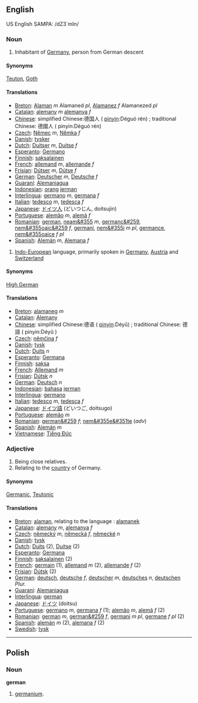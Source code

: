 ==English==
US English SAMPA: /dZ3`mIn/
===Noun===

#Inhabitant of [[Germany]], person from German descent
====Synonyms====
[[Teuton]], [[Goth]]
====Translations====
*[[Breton]]: [[Alaman]] ''m'' Alamaned ''pl'', [[Alamanez]] ''f'' Alamanezed ''pl''
*[[Catalan]]: [[alemany]] ''m'' [[alemanya]] ''f''
*[[Chinese]]: simplified Chinese:德国人 ( [[pinyin]]:Déguó rén) ; traditional Chinese: 德國人 ( pinyin:Déguó rén) 
*[[Czech]]: [[Němec]] ''m'', [[Němka]] ''f''
*[[Danish]]: [[tysker]]
*[[Dutch]]: [[Duitser]] ''m'', [[Duitse]] ''f''
*[[Esperanto]]: [[Germano]]
*[[Finnish]]: [[saksalainen]]
*[[French]]: [[allemand]] ''m'', [[allemande]] ''f''
*[[Frisian]]: [[Dútser]] ''m'', [[Dútse]] ''f''
*[[German]]: [[Deutscher]] ''m'', [[Deutsche]] ''f''
*[[Guaraní]]: [[Alemaniagua]]
*[[Indonesian]]: [[orang]] [[jerman]]
*[[Interlingua]]: [[germano]] ''m'', [[germana]] ''f''
*[[Italian]]: [[tedesco]] ''m'', [[tedesca]] ''f''
*[[Japanese]]: [[ドイツ人]] (どいつじん, doitsujin)
*[[Portuguese]]: [[alemão]] ''m'', [[alemã]] ''f''
*[[Romanian]]: [[german]], [[neam&#355]] ''m'', [[germanc&#259]], [[nem&#355oaic&#259]] ''f'', [[germani]], [[nem&#355i]] ''m pl'', [[germance]], [[nem&#355oaice]] ''f pl''
*[[Spanish]]: [[Alemán]] ''m'', [[Alemana]] ''f''

#[[Indo-European]] language, primarily spoken in [[Germany]], [[Austria]] and [[Switzerland]]
====Synonyms====
[[High German]]
====Translations====
*[[Breton]]: [[alamaneg]] ''m''
*[[Catalan]]: [[Alemany]]
*[[Chinese]]: simplified Chinese:德语 ( [[pinyin]]:Déyǔ) ; traditional Chinese: 德語 ( pinyin:Déyǔ ) 
*[[Czech]]: [[němčina]] ''f''
*[[Danish]]: [[tysk]]
*[[Dutch]]: [[Duits]] ''n''
*[[Esperanto]]: [[Germana]]
*[[Finnish]]: [[saksa]]
*[[French]]: [[Allemand]] ''m''
*[[Frisian]]: [[Dútsk]] ''n''
*[[German]]: [[Deutsch]] ''n''
*[[Indonesian]]: [[bahasa]] [[jerman]]
*[[Interlingua]]: [[germano]]
*[[Italian]]: [[tedesco]] ''m'', [[tedesca]] ''f''
*[[Japanese]]: [[ドイツ語]] (どいつご, doitsugo)
*[[Portuguese]]: [[alemão]] ''m''
*[[Romanian]]: [[german&#259]] ''f''; [[nem&#355e&#351te]] (''adv'')
*[[Spanish]]: [[Alemán]] ''m''
*[[Vietnamese]]: [[Tiếng Ðức]]

===Adjective===
#Being close relatives.
#Relating to the [[country]] of Germany.
====Synonyms====
[[Germanic]], [[Teutonic]]
====Translations====
*[[Breton]]: [[alaman]], relating to the language : [[alamanek]]
*[[Catalan]]: [[alemany]] ''m'', [[alemanya]] ''f''
*[[Czech]]: [[německý]] ''m'', [[německá]] ''f'', [[německé]] ''n''
*[[Danish]]: [[tysk]]
*[[Dutch]]: [[Duits]] (2), [[Duitse]] (2)
*[[Esperanto]]: [[Germana]]
*[[Finnish]]: [[saksalainen]] (2)
*[[French]]: [[germain]] (1), [[allemand]] ''m'' (2), [[allemande]] ''f'' (2)
*[[Frisian]]: [[Dútsk]] (2)
*[[German]]: [[deutsch]], [[deutsche]] ''f'', [[deutscher]] ''m'', [[deutsches]] ''n'', [[deutschen]] ''Plur.''
*[[Guaraní]]: [[Alemaniagua]]
*[[Interlingua]]: [[german]]
*[[Japanese]]: [[ドイツ]] (doitsu)
*[[Portuguese]]: [[germano]] ''m'', [[germana]] ''f'' (1); [[alemão]] ''m'', [[alemã]] ''f'' (2)
*[[Romanian]]: [[german]] ''m'', [[german&#259]] ''f'', [[germani]] ''m pl'', [[germane]] ''f pl'' (2)
*[[Spanish]]: [[alemán]] ''m'' (2), [[alemana]] ''f'' (2)
*[[Swedish]]: [[tysk]]

----
==Polish==
===Noun===
'''german'''
# [[germanium]].